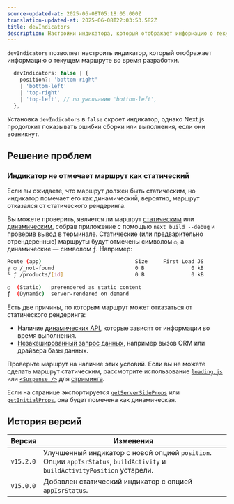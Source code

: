 ```yaml
---
source-updated-at: 2025-06-08T05:18:05.000Z
translation-updated-at: 2025-06-08T22:03:53.582Z
title: devIndicators
description: Настройки индикатора, который отображает информацию о текущем маршруте во время разработки.
---
```


`devIndicators` позволяет настроить индикатор, который отображает информацию о текущем маршруте во время разработки.

```ts filename="Types"
  devIndicators: false | {
    position?: 'bottom-right'
    | 'bottom-left'
    | 'top-right'
    | 'top-left', // по умолчанию 'bottom-left',
  },
```

Установка `devIndicators` в `false` скроет индикатор, однако Next.js продолжит показывать ошибки сборки или выполнения, если они возникнут.

## Решение проблем

### Индикатор не отмечает маршрут как статический

Если вы ожидаете, что маршрут должен быть статическим, но индикатор помечает его как динамический, вероятно, маршрут отказался от статического рендеринга.

Вы можете проверить, является ли маршрут [статическим](/docs/app/getting-started/partial-prerendering#static-rendering) или [динамическим](/docs/app/getting-started/partial-prerendering#dynamic-rendering), собрав приложение с помощью `next build --debug` и проверив вывод в терминале. Статические (или предварительно отрендеренные) маршруты будут отмечены символом `○`, а динамические — символом `ƒ`. Например:

```bash filename="Build Output"
Route (app)                              Size     First Load JS
┌ ○ /_not-found                          0 B               0 kB
└ ƒ /products/[id]                       0 B               0 kB

○  (Static)   prerendered as static content
ƒ  (Dynamic)  server-rendered on demand
```

<AppOnly>

Есть две причины, по которым маршрут может отказаться от статического рендеринга:

- Наличие [динамических API](/docs/app/getting-started/partial-prerendering#dynamic-rendering), которые зависят от информации во время выполнения.
- [Незакешированный запрос данных](/docs/app/getting-started/fetching-data), например вызов ORM или драйвера базы данных.

Проверьте маршрут на наличие этих условий. Если вы не можете сделать маршрут статическим, рассмотрите использование [`loading.js`](/docs/app/api-reference/file-conventions/loading) или [`<Suspense />`](https://react.dev/reference/react/Suspense) для [стриминга](/docs/app/getting-started/linking-and-navigating#streaming).

</AppOnly>

<PagesOnly>

Если на странице экспортируется [`getServerSideProps`](/docs/pages/building-your-application/data-fetching/get-server-side-props) или [`getInitialProps`](/docs/pages/api-reference/functions/get-initial-props), она будет помечена как динамическая.

</PagesOnly>

## История версий

| Версия    | Изменения                                                                                                                                             |
| --------- | --------------------------------------------------------------------------------------------------------------------------------------------------- |
| `v15.2.0` | Улучшенный индикатор с новой опцией `position`. Опции `appIsrStatus`, `buildActivity` и `buildActivityPosition` устарели. |
| `v15.0.0` | Добавлен статический индикатор с опцией `appIsrStatus`.                                                                                        |